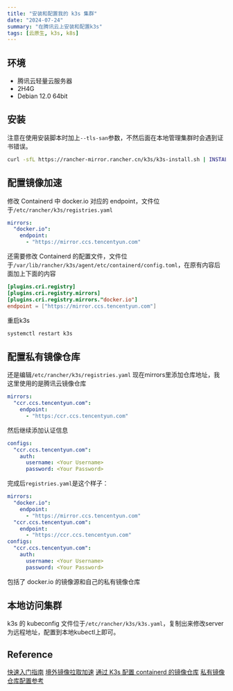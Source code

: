 ```yaml
---
title: "安装和配置我的 k3s 集群"
date: "2024-07-24"
summary: "在腾讯云上安装和配置k3s"
tags: [云原生, k3s, k8s]
---
```


## 环境

- 腾讯云轻量云服务器
- 2H4G
- Debian 12.0 64bit

## 安装

注意在使用安装脚本时加上`--tls-san`参数，不然后面在本地管理集群时会遇到证书错误。

```bash
curl -sfL https://rancher-mirror.rancher.cn/k3s/k3s-install.sh | INSTALL_K3S_MIRROR=cn sh -s - --tls-san <your-ip-or-domain>
```

## 配置镜像加速

修改 Containerd 中 docker.io 对应的 endpoint，文件位于`/etc/rancher/k3s/registries.yaml`

```yaml
mirrors:
  "docker.io":
    endpoint:
      - "https://mirror.ccs.tencentyun.com"
```
还需要修改 Containerd 的配置文件，文件位于`/var/lib/rancher/k3s/agent/etc/containerd/config.toml`，在原有内容后面加上下面的内容
```toml
[plugins.cri.registry]
[plugins.cri.registry.mirrors]
[plugins.cri.registry.mirrors."docker.io"]
endpoint = ["https://mirror.ccs.tencentyun.com"]
```
重启k3s
```bash
systemctl restart k3s
```
## 配置私有镜像仓库
还是编辑`/etc/rancher/k3s/registries.yaml`
现在mirrors里添加仓库地址，我这里使用的是腾讯云镜像仓库
```yaml
mirrors:
  "ccr.ccs.tencentyun.com":
    endpoint:
      - "https:/ccr.ccs.tencentyun.com"
```
然后继续添加认证信息
```yaml
configs:
  "ccr.ccs.tencentyun.com":
    auth:
      username: <Your Username>
      password: <Your Password>
```
完成后`registries.yaml`是这个样子：
```yaml
mirrors:
  "docker.io":
    endpoint:
      - "https://mirror.ccs.tencentyun.com"
  "ccr.ccs.tencentyun.com":
    endpoint:
      - "https://ccr.ccs.tencentyun.com"
configs:
  "ccr.ccs.tencentyun.com":
    auth:
      username: <Your Username>
      password: <Your Password>
```
包括了 docker.io 的镜像源和自己的私有镜像仓库


## 本地访问集群
k3s 的 kubeconfig 文件位于`/etc/rancher/k3s/k3s.yaml`，复制出来修改server为远程地址，配置到本地kubectl上即可。


## Reference
[快速入门指南](https://docs.k3s.io/zh/quick-start)
[境外镜像拉取加速](https://cloud.tencent.com/document/product/457/51237)
[通过 K3s 配置 containerd 的镜像仓库](http://kingsd.top/2020/12/30/k3s-containerd-registry)
[私有镜像仓库配置参考](https://docs.rancher.cn/docs/k3s/installation/private-registry/_index/)
